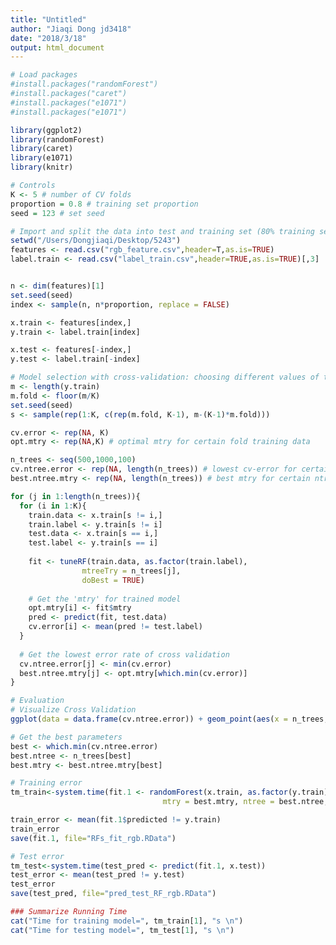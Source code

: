 ```yaml
---
title: "Untitled"
author: "Jiaqi Dong jd3418"
date: "2018/3/18"
output: html_document
---
```


```r
# Load packages
#install.packages("randomForest")
#install.packages("caret")
#install.packages("e1071")
#install.packages("e1071")

library(ggplot2)
library(randomForest)
library(caret)
library(e1071)
library(knitr)
```

```r
# Controls
K <- 5 # number of CV folds
proportion = 0.8 # training set proportion
seed = 123 # set seed
```

```r
# Import and split the data into test and training set (80% training set and 20% test set)
setwd("/Users/Dongjiaqi/Desktop/5243")
features <- read.csv("rgb_feature.csv",header=T,as.is=TRUE)
label.train <- read.csv("label_train.csv",header=TRUE,as.is=TRUE)[,3]


n <- dim(features)[1]
set.seed(seed)
index <- sample(n, n*proportion, replace = FALSE)

x.train <- features[index,]
y.train <- label.train[index]

x.test <- features[-index,]
y.test <- label.train[-index]
```

```r
# Model selection with cross-validation: choosing different values of training model parameters
m <- length(y.train)
m.fold <- floor(m/K)
set.seed(seed)
s <- sample(rep(1:K, c(rep(m.fold, K-1), m-(K-1)*m.fold))) 

cv.error <- rep(NA, K)
opt.mtry <- rep(NA,K) # optimal mtry for certain fold training data

n_trees <- seq(500,1000,100)
cv.ntree.error <- rep(NA, length(n_trees)) # lowest cv-error for certain ntree value
best.ntree.mtry <- rep(NA, length(n_trees)) # best mtry for certain ntree value

for (j in 1:length(n_trees)){
  for (i in 1:K){
    train.data <- x.train[s != i,]
    train.label <- y.train[s != i]
    test.data <- x.train[s == i,]
    test.label <- y.train[s == i]
  
    fit <- tuneRF(train.data, as.factor(train.label),
                mtreeTry = n_trees[j], 
                doBest = TRUE)
 
    # Get the 'mtry' for trained model
    opt.mtry[i] <- fit$mtry
    pred <- predict(fit, test.data)
    cv.error[i] <- mean(pred != test.label)
  }
  
  # Get the lowest error rate of cross validation
  cv.ntree.error[j] <- min(cv.error)
  best.ntree.mtry[j] <- opt.mtry[which.min(cv.error)]
}
```

```r
# Evaluation
# Visualize Cross Validation
ggplot(data = data.frame(cv.ntree.error)) + geom_point(aes(x = n_trees, y = cv.ntree.error), color = "blue")

# Get the best parameters
best <- which.min(cv.ntree.error)
best.ntree <- n_trees[best]
best.mtry <- best.ntree.mtry[best]

# Training error
tm_train<-system.time(fit.1 <- randomForest(x.train, as.factor(y.train), 
                                  mtry = best.mtry, ntree = best.ntree, importance = TRUE))

train_error <- mean(fit.1$predicted != y.train)
train_error
save(fit.1, file="RFs_fit_rgb.RData")

# Test error
tm_test<-system.time(test_pred <- predict(fit.1, x.test))
test_error <- mean(test_pred != y.test)
test_error 
save(test_pred, file="pred_test_RF_rgb.RData")

### Summarize Running Time
cat("Time for training model=", tm_train[1], "s \n") 
cat("Time for testing model=", tm_test[1], "s \n") 
```